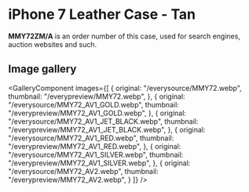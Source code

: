
# iPhone 7 Leather Case - Tan

<Callout type='info' emoji='👉🏻'>**MMY72ZM/A** is an order number of this case, used for search engines, auction websites and such.</Callout>

## Image gallery

<GalleryComponent
    images={[
      {
        original: "/everysource/MMY72.webp",
        thumbnail: "/everypreview/MMY72.webp",
      },
      {
        original: "/everysource/MMY72_AV1_GOLD.webp",
        thumbnail: "/everypreview/MMY72_AV1_GOLD.webp",
      },
      {
        original: "/everysource/MMY72_AV1_JET_BLACK.webp",
        thumbnail: "/everypreview/MMY72_AV1_JET_BLACK.webp",
      },
      {
        original: "/everysource/MMY72_AV1_RED.webp",
        thumbnail: "/everypreview/MMY72_AV1_RED.webp",
      },
      {
        original: "/everysource/MMY72_AV1_SILVER.webp",
        thumbnail: "/everypreview/MMY72_AV1_SILVER.webp",
      },
      {
        original: "/everysource/MMY72_AV2.webp",
        thumbnail: "/everypreview/MMY72_AV2.webp",
      }
    ]}
  />
